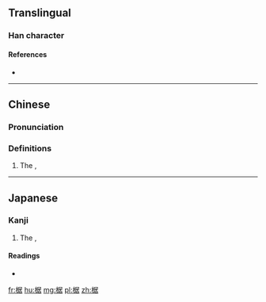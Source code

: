 ==Translingual==

===Han character===
{{Han char|rn=75|rad=木|as=08|sn=12|four=47964|canj=DSJR|ids=⿰木居}}

====References====
* {{Han ref|kx=0536.130|dkj=15026|dj=0924.040|hdz=21240.040|uh=6910|ud=26896|bh=D9B9|bd=55737}}

----

==Chinese==
{{zh-forms}}

===Pronunciation===
{{zh-pron
|m=jū
|c=geoi1
|mc=y
|oc=y
|ma=
|cat=pn
}}

===Definitions===
# The {{vern|Japanese zelkova|pedia=1}}, {{taxlink|Zelkova serrata|species|noshow=1}}

----

==Japanese==

===Kanji===
{{ja-kanji|grade=uc|rs=木08}}

# The {{vern|Japanese zelkova|pedia=1}}, {{taxlink|Zelkova serrata|species|noshow=1}}

====Readings====
* {{ja-readings|on=[[きょ]] (kyo), [[こ]] (ko)|kun=[[まがき]] (magaki)}}

[[fr:椐]]
[[hu:椐]]
[[mg:椐]]
[[pl:椐]]
[[zh:椐]]